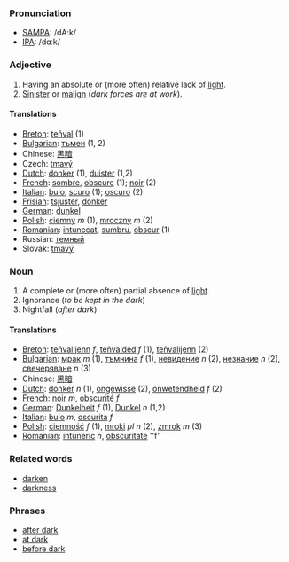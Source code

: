 ===Pronunciation===
*[[w:SAMPA|SAMPA]]: /dA:k/
*[[w:IPA|IPA]]: /dɑːk/
===Adjective===
#Having an absolute or (more often) relative lack of [[light]].
#[[Sinister]] or [[malign]] (''dark forces are at work'').

====Translations====
*[[Breton]]: [[teñval]] (1)
*[[Bulgarian]]: [[тъмен]] (1, 2)
*Chinese: [[黑暗]]
* Czech: [[tmavý]]
*[[Dutch]]: [[donker]] (1), [[duister]] (1,2)
*[[French]]: [[sombre]], [[obscure]] (1); [[noir]] (2)
*[[Italian]]: [[buio]], [[scuro]] (1); [[oscuro]] (2)
*[[Frisian]]: [[tsjuster]], [[donker]]
*[[German]]: [[dunkel]]
*[[Polish]]: [[ciemny]] ''m'' (1), [[mroczny]] ''m'' (2) 
*[[Romanian]]: [[intunecat]], [[sumbru]], [[obscur]] (1)
* Russian: [[тeмный]]
* Slovak: [[tmavý]]
===Noun===
#A complete or (more often) partial absence of [[light]].
#Ignorance (''to be kept in the dark'')
#Nightfall (''after dark'')
====Translations====
*[[Breton]]: [[teñvalijenn]] ''f'', [[teñvalded]] ''f'' (1), [[teñvalijenn]] (2)
*[[Bulgarian]]: [[мрак]] ''m'' (1), [[тъмнина]] ''f'' (1), [[невидение]] ''n'' (2), [[незнание]] ''n'' (2), [[свечеряване]] ''n'' (3)
*Chinese: [[黑暗]]
*[[Dutch]]: [[donker]] ''n'' (1), [[ongewisse]] (2), [[onwetendheid]] ''f'' (2)
*[[French]]: [[noir]] ''m'', [[obscurité]] ''f''
*[[German]]: [[Dunkelheit]] ''f'' (1), [[Dunkel]] ''n'' (1,2)
*[[Italian]]: [[buio]] ''m'', [[oscurità]] ''f''
*[[Polish]]: [[ciemność]] ''f'' (1), [[mroki]] ''pl n'' (2), [[zmrok]] ''m'' (3)
*[[Romanian]]: [[intuneric]] ''n'', [[obscuritate]] ''f'

=== Related words ===
*[[darken]]
*[[darkness]]

=== Phrases ===

*[[after dark]]
*[[at dark]]
*[[before dark]]